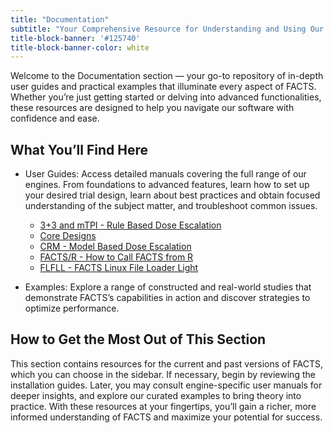 ```yaml
---
title: "Documentation"
subtitle: "Your Comprehensive Resource for Understanding and Using Our Software"
title-block-banner: '#125740'
title-block-banner-color: white
---
```


Welcome to the Documentation section — your go-to repository of in-depth user guides and practical examples that illuminate every aspect of FACTS. Whether you’re just getting started or delving into advanced functionalities, these resources are designed to help you navigate our software with confidence and ease.

## What You’ll Find Here

- User Guides: Access detailed manuals covering the full range of our engines. From foundations to advanced features, learn how to set up your desired trial design, learn about best practices and obtain focused understanding of the subject matter, and troubleshoot common issues.

    - [3+3 and mTPI - Rule Based Dose Escalation](v71/userguides/de.qmd)
    - [Core Designs](v71/userguides/core/index.qmd)
    - [CRM - Model Based Dose Escalation](v71/userguides/crm.qmd)
    - [FACTS/R - How to Call FACTS from R](v71/userguides/FACTSfromR.qmd)
    - [FLFLL - FACTS Linux File Loader Light](v71/userguides/flfll.qmd)
    


- Examples: Explore a range of constructed and real-world studies that demonstrate FACTS’s capabilities in action and discover strategies to optimize performance.

## How to Get the Most Out of This Section

This section contains resources for the current and past versions of FACTS, which you can choose in the sidebar. If necessary, begin by reviewing the installation guides. Later, you may consult engine-specific user manuals for deeper insights, and explore our curated examples to bring theory into practice. With these resources at your fingertips, you’ll gain a richer, more informed understanding of FACTS and maximize your potential for success.


